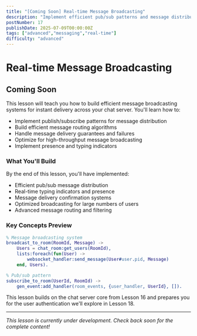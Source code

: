 ```yaml
---
title: "[Coming Soon] Real-time Message Broadcasting"
description: "Implement efficient pub/sub patterns and message distribution systems for instant message delivery across multiple chat rooms and users"
postNumber: 17
publishDate: 2025-07-09T00:00:00Z
tags: ["advanced","messaging","real-time"]
difficulty: "advanced"
---
```


# Real-time Message Broadcasting

## Coming Soon

This lesson will teach you how to build efficient message broadcasting systems for instant delivery across your chat server. You'll learn how to:

- Implement publish/subscribe patterns for message distribution
- Build efficient message routing algorithms
- Handle message delivery guarantees and failures
- Optimize for high-throughput message broadcasting
- Implement presence and typing indicators

### What You'll Build

By the end of this lesson, you'll have implemented:
- Efficient pub/sub message distribution
- Real-time typing indicators and presence
- Message delivery confirmation systems
- Optimized broadcasting for large numbers of users
- Advanced message routing and filtering

### Key Concepts Preview

```erlang
% Message broadcasting system
broadcast_to_room(RoomId, Message) ->
    Users = chat_room:get_users(RoomId),
    lists:foreach(fun(User) ->
        websocket_handler:send_message(User#user.pid, Message)
    end, Users).

% Pub/sub pattern
subscribe_to_room(UserId, RoomId) ->
    gen_event:add_handler(room_events, {user_handler, UserId}, []).
```

This lesson builds on the chat server core from Lesson 16 and prepares you for the user authentication we'll explore in Lesson 18.

---

_This lesson is currently under development. Check back soon for the complete content!_